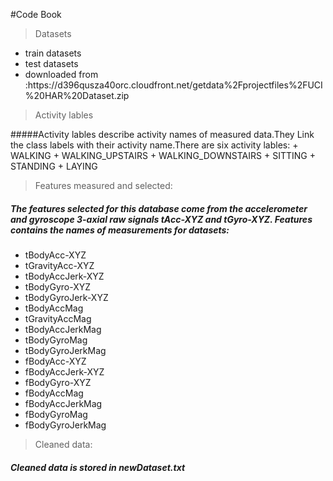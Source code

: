#Code Book

> Datasets

+ train datasets
+ test datasets
+ downloaded from :https://d396qusza40orc.cloudfront.net/getdata%2Fprojectfiles%2FUCI%20HAR%20Dataset.zip

> Activity lables

#####Activity lables describe activity names of measured data.They Link the class labels with their activity name.There are six activity lables:
+ WALKING
+ WALKING_UPSTAIRS
+ WALKING_DOWNSTAIRS
+ SITTING
+ STANDING
+ LAYING

> Features measured and selected:

##### The features selected for this database come from the accelerometer and gyroscope 3-axial raw signals tAcc-XYZ and tGyro-XYZ. Features contains the names of measurements for datasets:
+ tBodyAcc-XYZ
+ tGravityAcc-XYZ
+ tBodyAccJerk-XYZ
+ tBodyGyro-XYZ
+ tBodyGyroJerk-XYZ
+ tBodyAccMag
+ tGravityAccMag
+ tBodyAccJerkMag
+ tBodyGyroMag
+ tBodyGyroJerkMag
+ fBodyAcc-XYZ
+ fBodyAccJerk-XYZ
+ fBodyGyro-XYZ
+ fBodyAccMag
+ fBodyAccJerkMag
+ fBodyGyroMag
+ fBodyGyroJerkMag

> Cleaned data:

##### Cleaned data is stored in newDataset.txt
